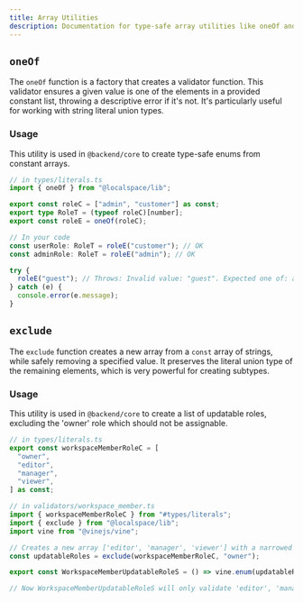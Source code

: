 ```yaml
---
title: Array Utilities
description: Documentation for type-safe array utilities like oneOf and exclude.
---
```


## `oneOf`

The `oneOf` function is a factory that creates a validator function. This validator ensures a given value is one of the elements in a provided constant list, throwing a descriptive error if it's not. It's particularly useful for working with string literal union types.

### Usage

This utility is used in `@backend/core` to create type-safe enums from constant arrays.

```typescript
// in types/literals.ts
import { oneOf } from "@localspace/lib";

export const roleC = ["admin", "customer"] as const;
export type RoleT = (typeof roleC)[number];
export const roleE = oneOf(roleC);

// In your code
const userRole: RoleT = roleE("customer"); // OK
const adminRole: RoleT = roleE("admin"); // OK

try {
  roleE("guest"); // Throws: Invalid value: "guest". Expected one of: admin, customer
} catch (e) {
  console.error(e.message);
}
```

## `exclude`

The `exclude` function creates a new array from a `const` array of strings, while safely removing a specified value. It preserves the literal union type of the remaining elements, which is very powerful for creating subtypes.

### Usage

This utility is used in `@backend/core` to create a list of updatable roles, excluding the 'owner' role which should not be assignable.

```typescript
// in types/literals.ts
export const workspaceMemberRoleC = [
  "owner",
  "editor",
  "manager",
  "viewer",
] as const;

// in validators/workspace_member.ts
import { workspaceMemberRoleC } from "#types/literals";
import { exclude } from "@localspace/lib";
import vine from "@vinejs/vine";

// Creates a new array ['editor', 'manager', 'viewer'] with a narrowed type
const updatableRoles = exclude(workspaceMemberRoleC, "owner");

export const WorkspaceMemberUpdatableRoleS = () => vine.enum(updatableRoles);

// Now WorkspaceMemberUpdatableRoleS will only validate 'editor', 'manager', or 'viewer'.
```
